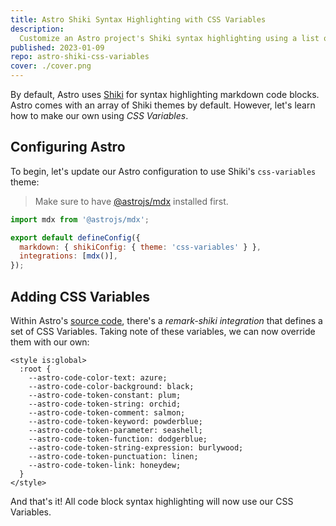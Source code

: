 ```yaml
---
title: Astro Shiki Syntax Highlighting with CSS Variables
description:
  Customize an Astro project's Shiki syntax highlighting using a list of available CSS Variables.
published: 2023-01-09
repo: astro-shiki-css-variables
cover: ./cover.png
---
```


By default, Astro uses [Shiki][shiki] for syntax highlighting markdown code blocks. Astro comes with
an array of Shiki themes by default. However, let's learn how to make our own using _CSS Variables_.

## Configuring Astro

To begin, let's update our Astro configuration to use Shiki's `css-variables` theme:

> Make sure to have [@astrojs/mdx][astro-mdx] installed first.

```js title="astro.config.mjs"
import mdx from '@astrojs/mdx';

export default defineConfig({
  markdown: { shikiConfig: { theme: 'css-variables' } },
  integrations: [mdx()],
});
```

## Adding CSS Variables

Within Astro's [source code][astro-remark-shiki], there's a _remark-shiki integration_ that defines
a set of CSS Variables. Taking note of these variables, we can now override them with our own:

```astro title="Layout.astro"
<style is:global>
  :root {
    --astro-code-color-text: azure;
    --astro-code-color-background: black;
    --astro-code-token-constant: plum;
    --astro-code-token-string: orchid;
    --astro-code-token-comment: salmon;
    --astro-code-token-keyword: powderblue;
    --astro-code-token-parameter: seashell;
    --astro-code-token-function: dodgerblue;
    --astro-code-token-string-expression: burlywood;
    --astro-code-token-punctuation: linen;
    --astro-code-token-link: honeydew;
  }
</style>
```

And that's it! All code block syntax highlighting will now use our CSS Variables.

[shiki]: https://shiki.matsu.io/
[astro-remark-shiki]:
  https://github.com/withastro/astro/blob/main/packages/integrations/mdx/src/remark-shiki.ts
[astro-mdx]: https://docs.astro.build/en/guides/integrations-guide/mdx/
